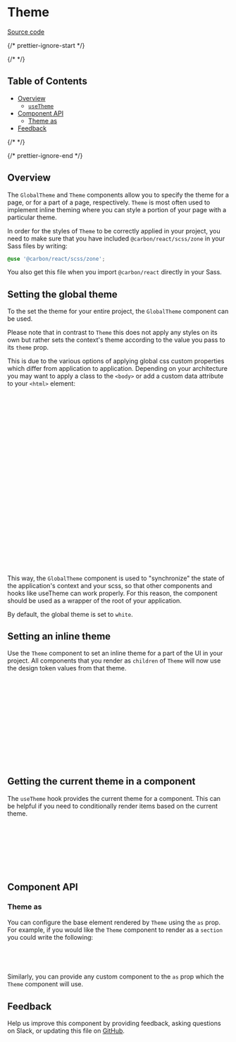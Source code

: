 
# Theme

[Source code](https://github.com/carbon-design-system/carbon/tree/main/packages/react/src/components/Theme)

{/* prettier-ignore-start */}

{/* <!-- START doctoc generated TOC please keep comment here to allow auto update --> <!-- DON'T EDIT THIS SECTION, INSTEAD RE-RUN doctoc TO UPDATE --> */}

## Table of Contents

- [Overview](#overview)
  - [`useTheme`](#usetheme)
- [Component API](#component-api)
  - [Theme as](#theme-as)
- [Feedback](#feedback)

{/* <!-- END doctoc generated TOC please keep comment here to allow auto update --> */}

{/* prettier-ignore-end */}

## Overview

The `GlobalTheme` and `Theme` components allow you to specify the theme for a
page, or for a part of a page, respectively. `Theme` is most often used to
implement inline theming where you can style a portion of your page with a
particular theme.

In order for the styles of `Theme` to be correctly applied in your project, you
need to make sure that you have included `@carbon/react/scss/zone` in your Sass
files by writing:

```scss
@use '@carbon/react/scss/zone';
```

You also get this file when you import `@carbon/react` directly in your Sass.

<Canvas of={ThemeStories.Default} />

## Setting the global theme

To the set the theme for your entire project, the `GlobalTheme` component can be
used.

Please note that in contrast to `Theme` this does not apply any styles on its
own but rather sets the context's theme according to the value you pass to its
`theme` prop.

This is due to the various options of applying global css custom properties
which differ from application to application. Depending on your architecture you
may want to apply a class to the `<body>` or add a custom data attribute to your
`<html>` element:

```jsx
import { useEffect } from 'react';
import { GlobalTheme } from '@carbon/react';

function App() {
  const theme = 'g100'; // ← your implementation, e.g. fetching user settings

  useEffect(() => {
    document.documentElement.dataset.carbonTheme = theme;
  }, [theme]);

  return (
    <GlobalTheme theme={theme}>
      <YourApp />
    </GlobalTheme>;
  );
}
```

```scss
@use '@carbon/styles/scss/theme';
@use '@carbon/styles/scss/themes';

:root[data-carbon-theme='g10'] {
  @include theme.theme(themes.$g10);
}

:root[data-carbon-theme='g100'] {
  @include theme.theme(themes.$g100);
}
```

This way, the `GlobalTheme` component is used to "synchronize" the state of the
application's context and your scss, so that other components and hooks like
useTheme can work properly. For this reason, the component should be used as a
wrapper of the root of your application.

By default, the global theme is set to `white`.

## Setting an inline theme

Use the `Theme` component to set an inline theme for a part of the UI in your
project. All components that you render as `children` of `Theme` will now use
the design token values from that theme.

```jsx
import { Theme } from '@carbon/react';

function ExamplePage() {
  return (
    <GlobalTheme theme="white">
      <h1>Page title</h1>
      <p>Display in the white theme</p>
      <Theme theme="g100">
        <p>Display in the g100 theme</p>
      </Theme>
    <GlobalTheme>
  );
}
```

<Canvas of={ThemeStories.Default} />

## Getting the current theme in a component

The `useTheme` hook provides the current theme for a component. This can be
helpful if you need to conditionally render items based on the current theme.

```jsx
import { useTheme } from '@carbon/react';

function ExampleComponent() {
  const { theme } = useTheme();

  // Use the current theme in your component
}
```

<Canvas of={ThemeStories.UseTheme} />

## Component API

<ArgTypes />

### Theme as

You can configure the base element rendered by `Theme` using the `as` prop. For
example, if you would like the `Theme` component to render as a `section` you
could write the following:

```jsx
<Theme as="section" theme="g100">
  <ChildComponent />
</Theme>
```

Similarly, you can provide any custom component to the `as` prop which the
`Theme` component will use.

## Feedback

Help us improve this component by providing feedback, asking questions on Slack,
or updating this file on
[GitHub](https://github.com/carbon-design-system/carbon/edit/main/packages/carbon-react/src/components/Theme/Theme.mdx).

